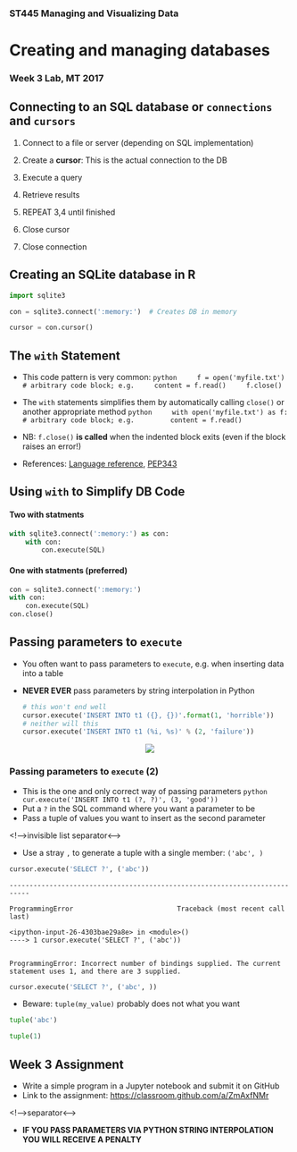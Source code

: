 
### ST445 Managing and Visualizing Data
# Creating and managing databases
### Week 3 Lab, MT 2017

## Connecting to an SQL database or `connections` and `cursors`

1. Connect to a file or server (depending on SQL implementation)
2. Create a __cursor__: This is the actual connection to the DB
    
3. Execute a query
4. Retrieve results

5. REPEAT 3,4 until finished

6. Close cursor
7. Close connection

## Creating an SQLite database in R


```python
import sqlite3

con = sqlite3.connect(':memory:')  # Creates DB in memory

cursor = con.cursor()
```

## The `with` Statement

- This code pattern is very common:
    ```python
    f = open('myfile.txt')
    # arbitrary code block; e.g.
    content = f.read()
    f.close()
    ```
- The `with` statements simplifies them by automatically calling `close()` or another appropriate method
    ```python
    with open('myfile.txt') as f:
        # arbitrary code block; e.g.
        content = f.read()
    ```
- NB: `f.close()` __is called__ when the indented block exits (even if the block raises an error!)


- References: [Language reference](https://docs.python.org/3/reference/compound_stmts.html#the-with-statement),
[PEP343](https://www.python.org/dev/peps/pep-0343/)


## Using `with` to Simplify DB Code

#### Two with statments

```python
with sqlite3.connect(':memory:') as con:
    with con:
        con.execute(SQL)
```

#### One with statments (__preferred__)

```python
con = sqlite3.connect(':memory:')
with con:
    con.execute(SQL)
con.close()
```

## Passing parameters to `execute`

- You often want to pass parameters to `execute`, e.g. when inserting data into a table
- __NEVER EVER__ pass parameters by string interpolation in Python

    ```python
    # this won't end well
    cursor.execute('INSERT INTO t1 ({}, {})'.format(1, 'horrible'))
    # neither will this
    cursor.execute('INSERT INTO t1 (%i, %s)' % (2, 'failure'))
    ```

<center class="stretch">![](figs/xckd327.png)</center>

### Passing parameters to `execute` (2)

- This is the one and only correct way of passing parameters
    ```python
    cur.execute('INSERT INTO t1 (?, ?)', (3, 'good'))
    ```
- Put a `?` in the SQL command where you want a parameter to be
- Pass a tuple of values you want to insert as the second parameter

<!-->invisible list separator<-->

- Use a stray `,` to generate a tuple with a single member: `('abc', )`


```python
cursor.execute('SELECT ?', ('abc'))
```


    ---------------------------------------------------------------------------

    ProgrammingError                          Traceback (most recent call last)

    <ipython-input-26-4303bae29a8e> in <module>()
    ----> 1 cursor.execute('SELECT ?', ('abc'))
    

    ProgrammingError: Incorrect number of bindings supplied. The current statement uses 1, and there are 3 supplied.



```python
cursor.execute('SELECT ?', ('abc', ))
```

- Beware: `tuple(my_value)` probably does not what you want


```python
tuple('abc')
```


```python
tuple(1)
```

## Week 3 Assignment

* Write a simple program in a Jupyter notebook and submit it on GitHub
* Link to the assignment: [https://classroom.github.com/a/ZmAxfNMr](https://classroom.github.com/a/ZmAxfNMr)

<!-->separator<-->

- __IF YOU PASS PARAMETERS VIA PYTHON STRING INTERPOLATION YOU WILL RECEIVE A PENALTY__
